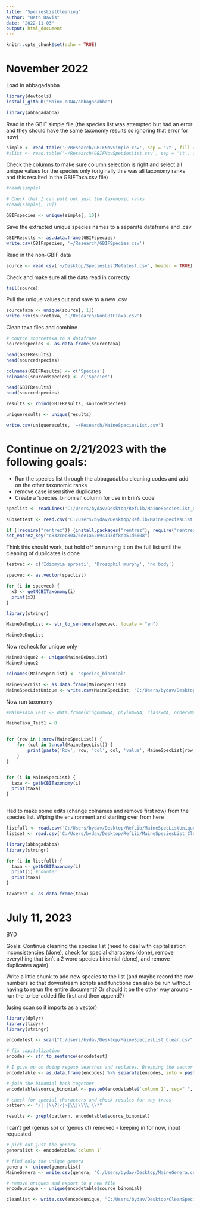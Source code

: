 ```yaml
---
title: "SpeciesListCleaning"
author: "Beth Davis"
date: "2022-11-03"
output: html_document
---
```


```r
knitr::opts_chunk$set(echo = TRUE)
```

# November 2022
Load in abbagadabba
```r
library(devtools)
install_github("Maine-eDNA/abbagadabba")

library(abbagadabba)
```

Read in the GBIF simple file (the species list was attempted but had an error and they should have the same taxonomy results so ignoring that error for now)

```r
simple <- read.table('~/Research/GBIFNovSimple.csv', sep = '\t', fill = TRUE, header = TRUE)
#slist <- read.table('~/Research/GBIFNovSpeciesList.csv', sep = '\t', fill = TRUE, header = TRUE)
```

Check the columns to make sure column selection is right and select all unique values for the species only (originally this was all taxonomy ranks and this resulted in the GBIFTaxa.csv file)

```r
#head(simple)

# Check that I can pull out just the taxonomic ranks
#head(simple[, 10])

GBIFspecies <- unique(simple[, 10])
```

Save the extracted unique species names to a separate dataframe and .csv

```r
GBIFResults <- as.data.frame(GBIFspecies)
write.csv(GBIFspecies, '~/Research/GBIFSpecies.csv')
```

Read in the non-GBIF data

```r
source <- read.csv('~/Desktop/SpeciesListMetatest.csv', header = TRUE)
```

Check and make sure all the data read in correctly

```r
tail(source)
```

Pull the unique values out and save to a new .csv

```r
sourcetaxa <- unique(source[, 1])
write.csv(sourcetaxa, '~/Research/NonGBIFTaxa.csv')
```

Clean taxa files and combine

```r
# cource sourcetaxa to a dataframe
sourcedspecies <- as.data.frame(sourcetaxa)
```

```r
head(GBIFResults)
head(sourcedspecies)

colnames(GBIFResults) <- c('Species')
colnames(sourcedspecies) <- c('Species')

head(GBIFResults)
head(sourcedspecies)
```

```r
results <- rbind(GBIFResults, sourcedspecies)

uniqueresults <- unique(results)
```

```r
write.csv(uniqueresults, '~/Research/MaineSpeciesList.csv')
```


# Continue on 2/21/2023 with the following goals:

* Run the species list through the abbagadabba cleaning codes and add on the other taxonomic ranks
* remove case insensitive duplicates
* Create a 'species_binomial' column for use in Erin's code

```r
speclist <- readLines('C:/Users/bydav/Desktop/RefLib/MaineSpeciesList_Clean.csv')

subsettest <- read.csv('C:/Users/bydav/Desktop/RefLib/MaineSpeciesList_Clean_Subset.csv')

```

```r
if (!require("rentrez")) {install.packages("rentrez"); require("rentrez")} # Query ENTREZ databases and download accessions
set_entrez_key("c832cec80a76de1a62694193df8eb51d6608")
```

Think this should work, but hold off on running it on the full list until the cleaning of duplicates is done
```r
testvec <- c('Idiomyia sproati', 'Drosophil murphy', 'no body')

specvec <- as.vector(speclist)

for (i in specvec) {
  x3 <- getNCBITaxonomy(i)
  print(x3)
}
```

```r
library(stringr)

MaineDeDupList <- str_to_sentence(specvec, locale = "en")

MaineDeDupList
```

Now recheck for unique only


```r
MaineUnique2 <- unique(MaineDeDupList)
MaineUnique2

colnames(MaineSpecList) <- 'species_binomial'

MaineSpecList <- as.data.frame(MaineSpecList)
MaineSpecListUnique <- write.csv(MaineSpecList, "C:/Users/bydav/Desktop/RefLib/MaineSpecListUnique.csv")
```

Now run taxonomy
```r
#MaineTaxa_Test <- data.frame(kingdom=NA, phylum=NA, class=NA, order=NA, suborder=NA, infraorder = NA, superfamily = NA, family = NA, subfamily = NA, tribe = NA, genus = NA, species = NA, species_binomial = NA, old_name = NA, ncbi_name = NA, uid = NA) 

MaineTaxa_Test1 = 0


for (row in 1:nrow(MaineSpecList)) {
    for (col in 1:ncol(MaineSpecList)) {
        print(paste('Row', row, 'col', col, 'value', MaineSpecList[row, col]))
    }
}


for (i in MaineSpecList) {
  taxa <- getNCBITaxonomy(i)
  print(taxa)
}



```

Had to make some edits (change colnames and remove first row) from the species list. Wiping the environment and starting over from here

```r
listfull <- read.csv('C:/Users/bydav/Desktop/RefLib/MaineSpecListUnique.csv')
listset <- read.csv('C:/Users/bydav/Desktop/RefLib/MaineSpeciesList_Clean_Subset.csv')

library(abbagadabba)
library(stringr)
```


```r
for (i in listfull) {
  taxa <- getNCBITaxonomy(i)
  print(i) #counter
  print(taxa)
}

taxatest <- as.data.frame(taxa)
```


# July 11, 2023
BYD

Goals:
Continue cleaning the species list (need to deal with capitalization inconsistencies (done), check for special characters (done), remove everything that isn't a 2 word species binomial (done), and remove duplicates again)

Write a little chunk to add new species to the list (and maybe record the row numbers so that downstream scripts and functions can also be run without having to rerun the entire document? Or should it be the other way around - run the to-be-added file first and then append?)


(using scan so it imports as a vector)
```r
library(dplyr)
library(tidyr)
library(stringr)

encodetest <- scan("C:/Users/bydav/Desktop/MaineSpeciesList_Clean.csv", sep=',', what = "", quiet = TRUE, encoding = "latin1")
```
```r

# fix capitalization
encodes <- str_to_sentence(encodetest)
```

```r

# I give up on doing regexp searches and replaces. Breaking the vector of names into a dataframe, separating by space so I can just join only the first two columns
encodetable <- as.data.frame(encodes) %>% separate(encodes, into = paste("column", 1:23, sep = " "))

# join the binomial back together
encodetable$source_binomial <- paste0(encodetable$`column 1`, sep=" ", encodetable$`column 2`)

# check for special characters and check results for any trues
pattern <- "/|:|\\?|<|>|\\|\\\\|\\*"

results <- grepl(pattern, encodetable$source_binomial)
```

I can't get (genus sp) or (genus cf) removed - keeping in for now, input requested

```r
# pick out just the genera 
generalist <- encodetable$`column 1`

# find only the unique genera
genera <- unique(generalist)
MaineGenera <- write.csv(genera, "C:/Users/bydav/Desktop/MaineGenera.csv")

```

```r
# remove uniques and export to a new file
encodeunique <- unique(encodetable$source_binomial)

cleanlist <- write.csv(encodeunique, "C:/Users/bydav/Desktop/CleanSpecies.csv")
```












